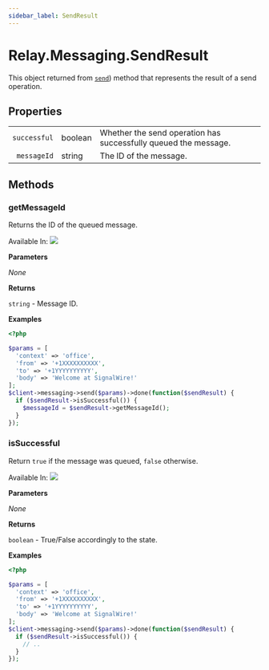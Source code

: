```yaml
---
sidebar_label: SendResult
---
```


# Relay.Messaging.SendResult

This object returned from [`send`](php/reference/relay_messaging/index.mdx#send)) method that represents the result of a send operation.

## Properties

|    |   |   |
| -: | - | - |
| `successful` | <span class="method-prop-type">boolean</span> | Whether the send operation has successfully queued the message. |
| `messageId` | <span class="method-prop-type">string</span> | The ID of the message. |

## Methods

<div class="method-definitions"></div>

### getMessageId

Returns the ID of the queued message.

Available In: <img class="method-available-tag" src="https://img.shields.io/badge/-v2.1+-brightgreen.svg" />

**Parameters**

_None_

**Returns**

`string` - Message ID.

**Examples**

```php title="Send a message and retrieve the ID."
<?php

$params = [
  'context' => 'office',
  'from' => '+1XXXXXXXXXX',
  'to' => '+1YYYYYYYYYY',
  'body' => 'Welcome at SignalWire!'
];
$client->messaging->send($params)->done(function($sendResult) {
  if ($sendResult->isSuccessful()) {
    $messageId = $sendResult->getMessageId();
  }
});
```

### isSuccessful

Return `true` if the message was queued, `false` otherwise.

Available In: <img class="method-available-tag" src="https://img.shields.io/badge/-v2.1+-brightgreen.svg" />

**Parameters**

_None_

**Returns**

`boolean` - True/False accordingly to the state.

**Examples**

```php title="Send a message and then check if there were errors."
<?php

$params = [
  'context' => 'office',
  'from' => '+1XXXXXXXXXX',
  'to' => '+1YYYYYYYYYY',
  'body' => 'Welcome at SignalWire!'
];
$client->messaging->send($params)->done(function($sendResult) {
  if ($sendResult->isSuccessful()) {
    // ..
  }
});
```
